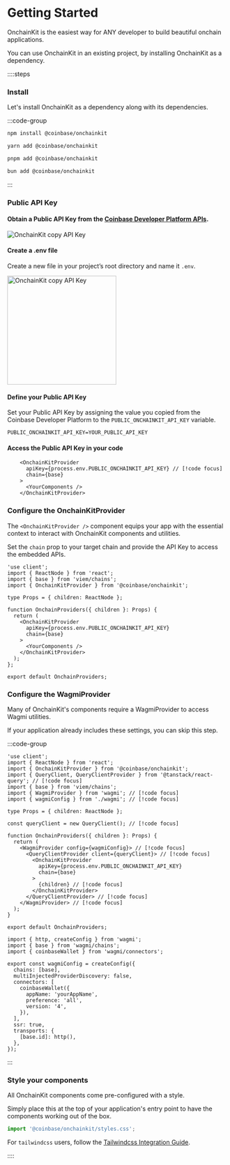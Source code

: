# Getting Started

OnchainKit is the easiest way for ANY developer to build beautiful onchain applications.

You can use OnchainKit in an existing project, by installing OnchainKit as a dependency.

::::steps

### Install

Let's install OnchainKit as a dependency along with its dependencies.

:::code-group

```bash [npm]
npm install @coinbase/onchainkit
```

```bash [yarn]
yarn add @coinbase/onchainkit
```

```bash [pnpm]
pnpm add @coinbase/onchainkit
```

```bash [bun]
bun add @coinbase/onchainkit
```

:::

### Public API Key

#### Obtain a Public API Key from the [Coinbase Developer Platform APIs](https://portal.cdp.coinbase.com/products/onchainkit).

<img
  alt="OnchainKit copy API Key"
  src="https://onchainkit.xyz/assets/copy-api-key-guide.png"
  width="auto"
/>

#### Create a .env file

Create a new file in your project’s root directory and name it `.env`.

<img
  alt="OnchainKit copy API Key"
  src="https://onchainkit.xyz/assets/getting-started-create-env-file.png"
  width="250"
/>

#### Define your Public API Key

Set your Public API Key by assigning the value you copied from the Coinbase Developer Platform to the `PUBLIC_ONCHAINKIT_API_KEY` variable.

```tsx [.env]
PUBLIC_ONCHAINKIT_API_KEY=YOUR_PUBLIC_API_KEY
```

#### Access the Public API Key in your code

```tsx [OnchainProviders.tsx]
    <OnchainKitProvider 
      apiKey={process.env.PUBLIC_ONCHAINKIT_API_KEY} // [!code focus] 
      chain={base}
    >
      <YourComponents />
    </OnchainKitProvider>
```

### Configure the OnchainKitProvider

The `<OnchainKitProvider />` component equips your app with the essential context to interact with OnchainKit components and utilities.

Set the `chain` prop to your target chain and provide the API Key to access the embedded APIs.

```tsx [OnchainProviders.tsx]
'use client';
import { ReactNode } from 'react';
import { base } from 'viem/chains';
import { OnchainKitProvider } from '@coinbase/onchainkit';

type Props = { children: ReactNode };

function OnchainProviders({ children }: Props) {
  return (
    <OnchainKitProvider
      apiKey={process.env.PUBLIC_ONCHAINKIT_API_KEY} 
      chain={base}
    >
      <YourComponents />
    </OnchainKitProvider>
  );
};

export default OnchainProviders;
```

### Configure the WagmiProvider

Many of OnchainKit's components require a WagmiProvider to access Wagmi utilities.

If your application already includes these settings, you can skip this step.

:::code-group

```tsx [OnchainProviders.tsx]
'use client';
import { ReactNode } from 'react';
import { OnchainKitProvider } from '@coinbase/onchainkit';
import { QueryClient, QueryClientProvider } from '@tanstack/react-query'; // [!code focus]
import { base } from 'viem/chains';
import { WagmiProvider } from 'wagmi'; // [!code focus]
import { wagmiConfig } from './wagmi'; // [!code focus]

type Props = { children: ReactNode };

const queryClient = new QueryClient(); // [!code focus]

function OnchainProviders({ children }: Props) {
  return (
    <WagmiProvider config={wagmiConfig}> // [!code focus]
      <QueryClientProvider client={queryClient}> // [!code focus]
        <OnchainKitProvider
          apiKey={process.env.PUBLIC_ONCHAINKIT_API_KEY}
          chain={base}
        >
          {children} // [!code focus]
        </OnchainKitProvider>
      </QueryClientProvider> // [!code focus]
    </WagmiProvider> // [!code focus]
  );
}

export default OnchainProviders;
```

```tsx [wagmi.ts]
import { http, createConfig } from 'wagmi';
import { base } from 'wagmi/chains';
import { coinbaseWallet } from 'wagmi/connectors';

export const wagmiConfig = createConfig({
  chains: [base],
  multiInjectedProviderDiscovery: false,
  connectors: [
    coinbaseWallet({
      appName: 'yourAppName',
      preference: 'all',
      version: '4',
    }),
  ],
  ssr: true,
  transports: {
    [base.id]: http(),
  },
});
```

:::

### Style your components

All OnchainKit components come pre-configured with a style.

Simply place this at the top of your application's entry point to have the components working out of the box.

```javascript
import '@coinbase/onchainkit/styles.css';
```

For `tailwindcss` users, follow the [Tailwindcss Integration Guide](/guides/tailwind).

::::
